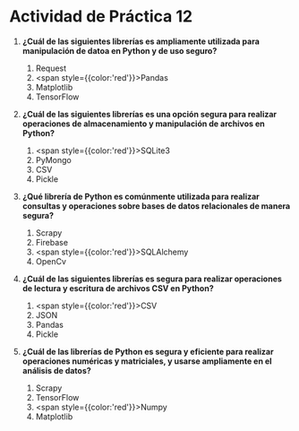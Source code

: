 # Actividad de Práctica 12

1. **¿Cuál de las siguientes librerías es ampliamente utilizada para manipulación de datoa en Python y de uso seguro?**
    1. Request
    2. <span style={{color:'red'}}>Pandas</span>
    3. Matplotlib
    4. TensorFlow

2. **¿Cuál de las siguientes librerías es una opción segura para realizar operaciones de almacenamiento y manipulación de archivos en Python?**
    1. <span style={{color:'red'}}>SQLite3</span>
    2. PyMongo
    3. CSV
    4. Pickle

3. **¿Qué librería de Python es comúnmente utilizada para realizar consultas y operaciones sobre bases de datos relacionales de manera segura?**
    1. Scrapy
    2. Firebase
    3. <span style={{color:'red'}}>SQLAlchemy</span>
    4. OpenCv

4. **¿Cuál de las siguientes librerías es segura para realizar operaciones de lectura y escritura de archivos CSV en Python?**
    1. <span style={{color:'red'}}>CSV</span>
    2. JSON
    3. Pandas
    4. Pickle

5. **¿Cuál de las librerías de Python es segura y eficiente para realizar operaciones numéricas y matriciales, y usarse ampliamente en el análisis de datos?**
    1. Scrapy
    2. TensorFlow
    3. <span style={{color:'red'}}>Numpy</span>
    4. Matplotlib